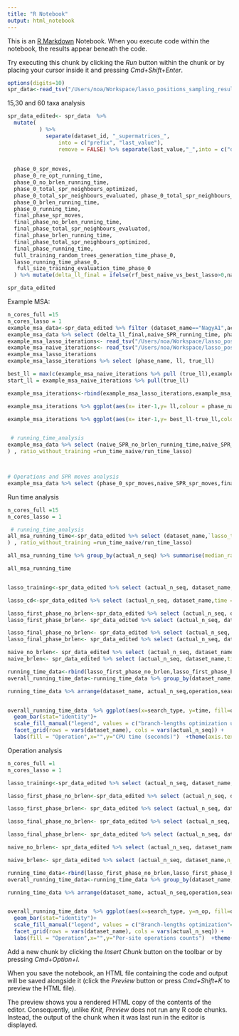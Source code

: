 ```yaml
---
title: "R Notebook"
output: html_notebook
---
```


This is an [R Markdown](http://rmarkdown.rstudio.com) Notebook. When you execute code within the notebook, the results appear beneath the code. 

Try executing this chunk by clicking the *Run* button within the chunk or by placing your cursor inside it and pressing *Cmd+Shift+Enter*. 

```r
options(digits=10)
spr_data<-read_tsv("/Users/noa/Workspace/lasso_positions_sampling_results/f_g30.tsv")
```

15,30 and 60 taxa analysis

```r
spr_data_edited<- spr_data  %>%
  mutate( 
          ) %>%
            separate(dataset_id, "_supermatrices_",
                into = c("prefix", "last_value"), 
                remove = FALSE) %>% separate(last_value,"_",into = c("dataset_name", "suffix")) %>%  select(-c("prefix","suffix")) %>% select (dataset_name, actual_n_seq, actual_n_loci, `lasso_test_R^2_phase_0`,naive_SPR_SPR_ll,final_phase_SPR_ll, phase_0_SPR_ll,rf_best_naive_vs_best_lasso,                                                                                                               naive_SPR_spr_moves,                                                                                                                  naive_SPR_no_brlen_running_time,
                                                                                                                                               naive_SPR_total_spr_neighbours_evaluated,                                                                                                                    naive_SPR_brlen_running_time,                                                                                                 naive_SPR_total_spr_neighbours_optimized,                                                                                                               naive_SPR_running_time
                                                                                                                                               ,
  phase_0_spr_moves,
  phase_0_re_opt_running_time,
  phase_0_no_brlen_running_time,
  phase_0_total_spr_neighbours_optimized,
  phase_0_total_spr_neighbours_evaluated, phase_0_total_spr_neighbours_reoptimized,
  phase_0_brlen_running_time,
  phase_0_running_time,
  final_phase_spr_moves,
  final_phase_no_brlen_running_time,
  final_phase_total_spr_neighbours_evaluated,
  final_phase_brlen_running_time,
  final_phase_total_spr_neighbours_optimized,
  final_phase_running_time,
  full_training_random_trees_generation_time_phase_0,
  lasso_running_time_phase_0,
   full_size_training_evaluation_time_phase_0
  ) %>% mutate(delta_ll_final = ifelse(rf_best_naive_vs_best_lasso>0,naive_SPR_SPR_ll-final_phase_SPR_ll,0))

spr_data_edited
```
Example MSA:
```r
n_cores_full =15
n_cores_lasso = 1
example_msa_data<-spr_data_edited %>% filter (dataset_name=="NagyA1",actual_n_seq==30)
example_msa_data %>% select (delta_ll_final,naive_SPR_running_time, phase_0_running_time, final_phase_running_time)
example_msa_lasso_iterations<- read_tsv("/Users/noa/Workspace/lasso_positions_sampling_results/f_g30_nagy_lasso_iterations.tsv") %>% mutate(iter= row_number()) 
example_msa_naive_iterations<- read_tsv("/Users/noa/Workspace/lasso_positions_sampling_results/f_g30_nagy_full_iterations.tsv") %>% mutate(iter= row_number()) 
example_msa_lasso_iterations
example_msa_lasso_iterations %>% select (phase_name, ll, true_ll)

best_ll = max(c(example_msa_naive_iterations %>% pull (true_ll),example_msa_lasso_iterations %>% pull (true_ll)))
start_ll = example_msa_naive_iterations %>% pull(true_ll)

example_msa_iterations<-rbind(example_msa_lasso_iterations,example_msa_naive_iterations)

example_msa_iterations %>% ggplot(aes(x= iter-1,y= ll,colour = phase_name)) + geom_point(size=0.5)+ geom_line()+labs(x="Iteration number" ,y = "local log-likelihood")+theme_classic()+guides(col=guide_legend("Search type"))+theme(strip.text.y = element_text(angle = 0))

example_msa_iterations %>% ggplot(aes(x= iter-1,y= best_ll-true_ll,colour = phase_name)) + geom_point(size=0.5)+ geom_line()+labs(x="Iteration number" ,y = "Delta log-likelihood")+theme_classic()+guides(col=guide_legend("Search type"))+theme(strip.text.y = element_text(angle = 0))


 # running_time_analysis
example_msa_data %>% select (naive_SPR_no_brlen_running_time,naive_SPR_brlen_running_time, phase_0_no_brlen_running_time, phase_0_brlen_running_time,final_phase_no_brlen_running_time, final_phase_brlen_running_time, full_size_training_evaluation_time_phase_0, lasso_running_time_phase_0) %>% mutate (run_time_naive = n_cores_full*(naive_SPR_no_brlen_running_time+naive_SPR_brlen_running_time), run_time_lasso = n_cores_lasso*(phase_0_no_brlen_running_time+phase_0_brlen_running_time) + n_cores_lasso*final_phase_no_brlen_running_time+n_cores_full*final_phase_brlen_running_time, run_time_training = full_size_training_evaluation_time_phase_0* n_cores_full, run_time_lasso_algorithm =lasso_running_time_phase_0  ) %>% mutate(ratio_including_training =run_time_naive/(run_time_lasso+run_time_training+run_time_lasso_algorithm
) , ratio_without_training =run_time_naive/run_time_lasso)



# Operations and SPR moves analysis
example_msa_data %>% select (phase_0_spr_moves,naive_SPR_spr_moves,final_phase_spr_moves,naive_SPR_total_spr_neighbours_evaluated,naive_SPR_total_spr_neighbours_optimized, phase_0_total_spr_neighbours_evaluated, phase_0_total_spr_neighbours_optimized,final_phase_total_spr_neighbours_evaluated, final_phase_total_spr_neighbours_optimized, full_size_training_evaluation_time_phase_0) %>% mutate (naive_full_brlen_opt = naive_SPR_total_spr_neighbours_optimized,naive_full_eval =naive_SPR_total_spr_neighbours_evaluated, lasso_sampled_eval =phase_0_total_spr_neighbours_evaluated+final_phase_total_spr_neighbours_evaluated, lasso_sampled_optimized = phase_0_total_spr_neighbours_optimized, lasso_full_optimized = final_phase_total_spr_neighbours_optimized )


```
Run time analysis

```r
n_cores_full =15
n_cores_lasso = 1

 # running_time_analysis
all_msa_running_time<-spr_data_edited %>% select (dataset_name,`lasso_test_R^2_phase_0`,delta_ll_final,actual_n_seq,naive_SPR_no_brlen_running_time,naive_SPR_brlen_running_time, phase_0_no_brlen_running_time, phase_0_brlen_running_time,final_phase_no_brlen_running_time, final_phase_brlen_running_time, full_size_training_evaluation_time_phase_0, lasso_running_time_phase_0) %>% mutate (run_time_naive = n_cores_full*(naive_SPR_no_brlen_running_time+naive_SPR_brlen_running_time), run_time_lasso = n_cores_lasso*(phase_0_no_brlen_running_time+phase_0_brlen_running_time) + n_cores_lasso*final_phase_no_brlen_running_time+n_cores_full*final_phase_brlen_running_time, run_time_training = full_size_training_evaluation_time_phase_0* n_cores_full, run_time_lasso_algorithm =lasso_running_time_phase_0  ) %>% mutate(ratio_including_training =run_time_naive/(run_time_lasso+run_time_training+run_time_lasso_algorithm
) , ratio_without_training =run_time_naive/run_time_lasso) 

all_msa_running_time %>% group_by(actual_n_seq) %>% summarise(median_ratio_including_training = median (ratio_including_training),median_ratio_without_training = median ( ratio_without_training))

all_msa_running_time 


lasso_training<-spr_data_edited %>% select (actual_n_seq, dataset_name,time =full_training_random_trees_generation_time_phase_0) %>% mutate(operation = "evaluation using full data (training data generation)", time = time *n_cores_full,search_type = "Lasso-based search", phase = "training")

lasso_cd<-spr_data_edited %>% select (actual_n_seq, dataset_name,time =lasso_running_time_phase_0) %>% mutate(operation = "Lasso-algorithm time", time = time ,search_type = "Lasso-based search", phase = "training") 

lasso_first_phase_no_brlen<-spr_data_edited %>% select (actual_n_seq, dataset_name,time =phase_0_no_brlen_running_time) %>% mutate(operation = "evaluation using 5% of data", time = time *n_cores_lasso,search_type = "Lasso-based search", phase = "first_phase") 
lasso_first_phase_brlen<- spr_data_edited %>% select (actual_n_seq, dataset_name,time =phase_0_brlen_running_time) %>% mutate(operation = "branch-lengths optimization using 5% of data", time = time*n_cores_lasso ,search_type = "Lasso-based search",phase = "first_phase")  

lasso_final_phase_no_brlen<- spr_data_edited %>% select (actual_n_seq, dataset_name,time =final_phase_no_brlen_running_time) %>% mutate(operation = "evaluation using 5% of data",time=time *n_cores_lasso ,search_type = "Lasso-based search",phase = "final_phase") 
lasso_final_phase_brlen<- spr_data_edited %>% select (actual_n_seq, dataset_name,time =final_phase_brlen_running_time) %>% mutate(operation = "branch-lengths optimization using full data",time= time *n_cores_full ,search_type = "Lasso-based search",phase = "final_phase") 

naive_no_brlen<- spr_data_edited %>% select (actual_n_seq, dataset_name,time =naive_SPR_no_brlen_running_time) %>% mutate(operation = "evaluation using full data",time= time *n_cores_full , search_type = "Standard search",phase = "Naive")
naive_brlen<- spr_data_edited %>% select (actual_n_seq, dataset_name,time =naive_SPR_brlen_running_time) %>% mutate(operation = "branch-lengths optimization using full data",time= time *n_cores_full , search_type = "Standard search",phase = "Naive") 

running_time_data<-rbind(lasso_first_phase_no_brlen,lasso_first_phase_brlen,lasso_final_phase_no_brlen,lasso_final_phase_brlen,naive_no_brlen,naive_brlen,lasso_training,lasso_cd)
overall_running_time_data<-running_time_data %>% group_by(dataset_name, actual_n_seq,operation,search_type) %>% summarise(time = sum(time))

running_time_data %>% arrange(dataset_name, actual_n_seq,operation,search_type)


overall_running_time_data  %>% ggplot(aes(x=search_type, y=time, fill=operation)) +
  geom_bar(stat="identity")+
  scale_fill_manual("legend", values = c("branch-lengths optimization using full data"= "#3e7db8","branch-lengths optimization using 5% of data" = "#8ae0e3", "evaluation using full data" = "#65b510", "evaluation using 5% of data" = "#afe6a3", "evaluation using full data (training)" = "#d1b8db","Lasso-algorithm time" = "#e889e2"))+
  facet_grid(rows = vars(dataset_name), cols = vars(actual_n_seq)) +
  labs(fill = "Operation",x="",y="CPU time (seconds)")  +theme(axis.text.x = element_text(angle = 60, vjust = 0.9, hjust=1))

```





Operation analysis 

```r
n_cores_full =1
n_cores_lasso = 1

lasso_training<-spr_data_edited %>% select (actual_n_seq, dataset_name,n_op = full_size_training_evaluation_time_phase_0) %>% mutate(operation = "Evaluation",search_type = "Lasso-based search", phase = "training")

lasso_first_phase_no_brlen<-spr_data_edited %>% select (actual_n_seq, dataset_name,n_op =phase_0_total_spr_neighbours_evaluated) %>% mutate(operation = "Evaluation",search_type = "Lasso-based search", phase = "first_phase",n_op = n_op * 0.05)

lasso_first_phase_brlen<- spr_data_edited %>% select (actual_n_seq, dataset_name,n_op = phase_0_total_spr_neighbours_optimized) %>% mutate(operation = "Branch-lengths optimization" ,search_type = "Lasso-based search",phase = "first_phase",n_op = n_op * 0.05)  

lasso_final_phase_no_brlen<- spr_data_edited %>% select (actual_n_seq, dataset_name,n_op = final_phase_total_spr_neighbours_evaluated) %>% mutate(operation = "Evaluation",search_type = "Lasso-based search",phase = "final_phase",n_op = n_op * 0.05)

lasso_final_phase_brlen<- spr_data_edited %>% select (actual_n_seq, dataset_name,n_op = final_phase_total_spr_neighbours_optimized) %>% mutate(operation = "Branch-lengths optimization" ,search_type = "Lasso-based search",phase = "final_phase") 

naive_no_brlen<- spr_data_edited %>% select (actual_n_seq, dataset_name,n_op =naive_SPR_total_spr_neighbours_evaluated) %>% mutate(operation = "Evaluation" , search_type = "Standard search",phase = "Naive")

naive_brlen<- spr_data_edited %>% select (actual_n_seq, dataset_name,n_op =naive_SPR_total_spr_neighbours_optimized) %>% mutate(operation = "Branch-lengths optimization", search_type = "Standard search",phase = "Naive") 

running_time_data<-rbind(lasso_first_phase_no_brlen,lasso_first_phase_brlen,lasso_final_phase_no_brlen,lasso_final_phase_brlen,naive_no_brlen,naive_brlen,lasso_training)
overall_running_time_data<-running_time_data %>% group_by(dataset_name, actual_n_seq,operation,search_type) %>% summarise(n_op = sum(n_op))

running_time_data %>% arrange(dataset_name, actual_n_seq,operation,search_type)


overall_running_time_data  %>% ggplot(aes(x=search_type, y=n_op, fill=operation)) +
  geom_bar(stat="identity")+
  scale_fill_manual("legend", values = c("Branch-lengths optimization"= "#3e7db8", "Evaluation" = "#afe6a3"))+
  facet_grid(rows = vars(dataset_name), cols = vars(actual_n_seq)) +
  labs(fill = "Operation",x="",y="Per-site operations counts")  +theme(axis.text.x = element_text(angle = 60, vjust = 0.9, hjust=1))

```


Add a new chunk by clicking the *Insert Chunk* button on the toolbar or by pressing *Cmd+Option+I*.

When you save the notebook, an HTML file containing the code and output will be saved alongside it (click the *Preview* button or press *Cmd+Shift+K* to preview the HTML file). 

The preview shows you a rendered HTML copy of the contents of the editor. Consequently, unlike *Knit*, *Preview* does not run any R code chunks. Instead, the output of the chunk when it was last run in the editor is displayed.

